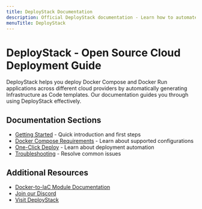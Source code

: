 ```yaml
---
title: DeployStack Documentation
description: Official DeployStack documentation - Learn how to automate Docker Compose and run deployments across cloud providers. Clear guides and technical references for effective deployment automation.
menuTitle: DeployStack
---
```


# DeployStack - Open Source Cloud Deployment Guide

DeployStack helps you deploy Docker Compose and Docker Run applications across different cloud providers by automatically generating Infrastructure as Code templates. Our documentation guides you through using DeployStack effectively.

## Documentation Sections

- [Getting Started](/docs/deploystack/getting-started.md) - Quick introduction and first steps
- [Docker Compose Requirements](/docs/deploystack/docker-compose-requirements.md) - Learn about supported configurations
- [One-Click Deploy](/docs/deploystack/one-click-deploy.md) - Learn about deployment automation
- [Troubleshooting](/docs/deploystack/troubleshooting.md) - Resolve common issues

## Additional Resources

- [Docker-to-IaC Module Documentation](/docs/docker-to-iac/index.md)
- [Join our Discord](https://discord.gg/UjFWwByB)
- [Visit DeployStack](https://deploystack.io)
